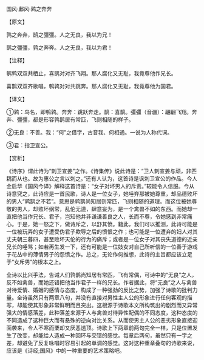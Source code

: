

国风·鄘风·鹑之奔奔

【原文】

鹑之奔奔，鹊之彊彊。人之无良，我以为兄！

鹊之彊彊，鹑之奔奔。人之无良，我以为君！

【注释】

鹌鹑双双共栖止，喜鹊对对齐飞翔。那人腐化又无耻，我竟尊他作兄长。

喜鹊双双齐歌唱，鹌鹑对对共跳奔。那人腐化又无耻，我竟尊他为国君。

【译文】

①鹑：鸟名，即鹌鹑。奔奔：跳跃奔走。鹊：喜鹊。彊彊（音疆）：翩翩飞翔。奔奔、彊彊，都是形容鹑鹊居有常匹，飞则相随的样子。

②无良：不善。我：“何”之借字，古音我、何相通。一说为人称代词。

③君：指卫宣公。

【赏析】

《诗序》谓此诗为“刺卫宣姜”之作。《诗集传》说此诗是：“卫人刺宣姜与顽，非匹耦而从也。故为惠公之言以刺之。”还有人认为，这首诗是讽刺卫宣公的作品。今人金启华《国风今译》解释这首诗是：“女子对坏男人的斥责。”较能令人信服。今从诗意究之，此诗应是一首民歌，诗人是一位女子，她唾弃那被她尊重，却品德败坏的男人“鹑鹊之不若”。意思是鹑鹊尚知居则常匹，飞则相随的道理。而这位被她尊敬的男人，却败坏纲常，乱伦无道，肆意妄为，是一个禽兽不如的东西。而她却一直把他当作兄长、君子，岂知他并非谦谦善良之人，长而不尊，令她感到非常痛心。于是，她一怒之下，做诗斥之，以舒其愤。籍此，我们可以推测，此诗可能是一位被玩弄的女子遭受伪君子欺辱之后的愤恨之作；也可能是一位遭弃的妇人对其丈夫朝三暮四，甚至败坏天伦的行为的痛斥；或者是一位女子对其丧失道德的近亲兄长的唾骂；如若再生发一下，还有可能是一位妓女对自己所听信的一位善于游戏于花丛中的薄情男子的怨愤之作。总之，无论作何推想，此诗的主旨都应该立足于“女斥男”的根本之上。

全诗以比兴手法，告诫人们鹑鹊尚知居有常匹，飞有常偶，可诗中的“无良”之人，反不如禽兽，而她还错把他当作君子一样的兄长。作者据此，将“无良”之人与禽兽对待爱情、婚姻的感情与态度，构成了一种强劲的反比之势，加强了诗歌的批判力量。全诗虽然只有两章八句，并没有直接对男性主人公的形象进行任何客观的描写，却能使其形象非常鲜明而且突出。这根源于诗歌本文所构筑出的剧烈而又异常强大的情感落差，此种落差来源于人与禽兽对待异性配偶的不同态度，这种态度的不同造成了这种巨大而有悬殊的逆向对比关系。从而使男主人公的恶劣形象直接迎面袭来，令人不寒而栗却又厌恶透顶。诗歌上下两章前两句完全一样，只是位置发生了改变，却能给人造成一种回环与交错的感觉。每章后两句，虽然只有一字之差，却避免了反复咏唱时容易引起的单调的感觉。这对这种重章叠句的诗歌来说，应该是《诗经;国风》中的一种重要的艺术策略吧。

